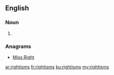 ==English==

===Noun===
{{head|en|plural}}

# {{plural of|rightism|lang=en|nocat=1}}

===Anagrams===
* [[Miss Right#English|Miss Right]]

[[ar:rightisms]]
[[fr:rightisms]]
[[ku:rightisms]]
[[my:rightisms]]